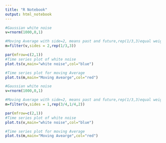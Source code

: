 ---
title: "R Notebook"
output: html_notebook
---

```{r}
#Gaussian white noise 
v=rnorm(1000,0,1)

#Moving Average with side=2, means past and future,rep(1/3,3)equal weight
m=filter(v,sides = 2,rep(1/3,3))

par(mfrow=c(2,1))
#Time series plot of white noise
plot.ts(v,main="white noise",col="blue")

#Time series plot for moving Average 
plot.ts(m,main="Moving Avearge",col="red")

```

```{r}
#Gaussian white noise 
v=rnorm(1000,0,1)

#Moving Average with side=2, means past and future,rep(1/3,3)equal weight
m=filter(v,sides = 1,rep(3/4,1/4,2))

par(mfrow=c(2,1))
#Time series plot of white noise
plot.ts(v,main="white noise",col="blue")

#Time series plot for moving Average 
plot.ts(m,main="Moving Avearge",col="red")

```


